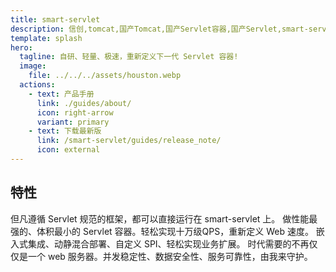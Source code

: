 ```yaml
---
title: smart-servlet
description: 信创,tomcat,国产Tomcat,国产Servlet容器,国产Servlet,smart-servlet,smartservlet,undertow,jetty,自研,自研Tomcat
template: splash
hero:
  tagline: 自研、轻量、极速，重新定义下一代 Servlet 容器!
  image:
    file: ../../../assets/houston.webp
  actions:
    - text: 产品手册
      link: ./guides/about/
      icon: right-arrow
      variant: primary
    - text: 下载最新版
      link: /smart-servlet/guides/release_note/
      icon: external
---
```




## 特性

<CardGrid stagger>
	<Card title="全生态适配" icon="seti:favicon">
       但凡遵循 Servlet 规范的框架，都可以直接运行在 smart-servlet 上。
	</Card>
	<Card title="技术至上" icon="rocket">
		做性能最强的、体积最小的 Servlet 容器。轻松实现十万级QPS，重新定义 Web 速度。
	</Card>
	<Card title="灵活扩展" icon="puzzle">
		嵌入式集成、动静混合部署、自定义 SPI、轻松实现业务扩展。
	</Card>
	<Card title="安全可靠" icon="seti:lock">
		时代需要的不再仅仅是一个 web 服务器。并发稳定性、数据安全性、服务可靠性，由我来守护。
	</Card>
</CardGrid>
